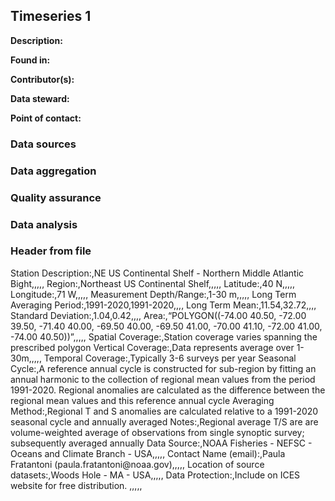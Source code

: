 ## Timeseries 1

**Description:** 


**Found in:**

**Contributor(s):**

**Data steward:**

**Point of contact:**

### Data sources

### Data aggregation

### Quality assurance

### Data analysis

### Header from file
Station Description:,NE US Continental Shelf - Northern Middle Atlantic Bight,,,,,
Region:,Northeast US Continental Shelf,,,,,
Latitude:,40 N,,,,,
Longitude:,71 W,,,,,
Measurement Depth/Range:,1-30 m,,,,,
Long Term Averaging Period:,1991-2020,1991-2020,,,,
Long Term Mean:,11.54,32.72,,,,
Standard Deviation:,1.04,0.42,,,,
Area:,"POLYGON((-74.00 40.50, -72.00 39.50, -71.40 40.00, -69.50 40.00, -69.50 41.00, -70.00 41.10, -72.00 41.00, -74.00 40.50))",,,,,
Spatial Coverage:,Station coverage varies spanning the prescribed polygon 
Vertical Coverage:,Data represents average over 1-30m,,,,,
Temporal Coverage:,Typically 3-6 surveys per year
Seasonal Cycle:,A reference annual cycle is constructed for sub-region by fitting an annual harmonic to the collection of regional mean values from the period 1991-2020. Regional anomalies are calculated as the difference between the regional mean values and this reference annual cycle
Averaging Method:,Regional T and S anomalies are calculated relative to a 1991-2020 seasonal cycle and annually averaged
Notes:,Regional average T/S are are volume-weighted average of observations from single synoptic survey; subsequently averaged annually
Data Source:,NOAA Fisheries - NEFSC - Oceans and Climate Branch - USA,,,,,
Contact Name (email):,Paula Fratantoni (paula.fratantoni@noaa.gov),,,,,
Location of source datasets:,Woods Hole - MA - USA,,,,,
Data Protection:,Include on ICES website for free distribution. ,,,,,
